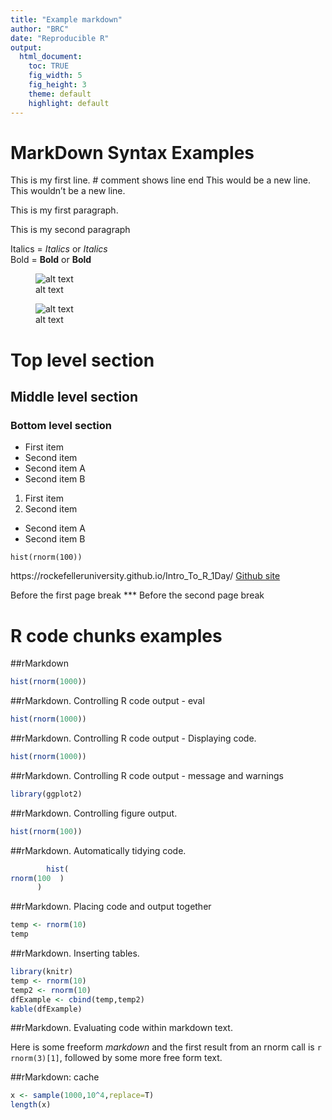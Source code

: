 ```yaml
---
title: "Example markdown"
author: "BRC"
date: "Reproducible R"
output:
  html_document:
    toc: TRUE
    fig_width: 5
    fig_height: 3
    theme: default
    highlight: default
---
```


# MarkDown Syntax Examples

This is my first line.  # comment shows line end
This would be a new line.
This wouldn't be a new line.

This is my first paragraph.

This is my second paragraph

Italics = _Italics_ or *Italics*  
Bold  =  __Bold__ or **Bold**


![alt text](../imgs/baseR.png)

![alt text](https://github.com/RockefellerUniversity/RU_reproducibleR/tree/master/r_course/presentations/slides/imgs/baseR.png)

# Top level section
## Middle level section
### Bottom level section

* First item
* Second item
+ Second item A
+ Second item B


1. First item
2. Second item
+ Second item A
+ Second item B


```
hist(rnorm(100))
```



https://rockefelleruniversity.github.io/Intro_To_R_1Day/
[Github site](https://rockefelleruniversity.github.io/Intro_To_R_1Day/)


Before the first page break
***
Before the second page break

# R code chunks examples

##rMarkdown


```r
hist(rnorm(1000))
```

##rMarkdown. Controlling R code output - eval


```r
hist(rnorm(1000))
```

##rMarkdown. Controlling R code output - Displaying code.

```r
hist(rnorm(1000))
```

##rMarkdown. Controlling R code output - message and warnings

```r
library(ggplot2)
```

##rMarkdown. Controlling figure output.

```r
hist(rnorm(100))
```

##rMarkdown. Automatically tidying code.

```r
        hist( 
rnorm(100  )
      )
```

##rMarkdown. Placing code and output together

```r
temp <- rnorm(10)
temp
```

##rMarkdown. Inserting tables.

```r
library(knitr)
temp <- rnorm(10)
temp2 <- rnorm(10)
dfExample <- cbind(temp,temp2)
kable(dfExample)
```

##rMarkdown. Evaluating code within markdown text.

Here is some freeform _markdown_ and the first result from an rnorm call is `r rnorm(3)[1]`, followed by some more free form text.

##rMarkdown: cache

```r
x <- sample(1000,10^4,replace=T)
length(x)
```